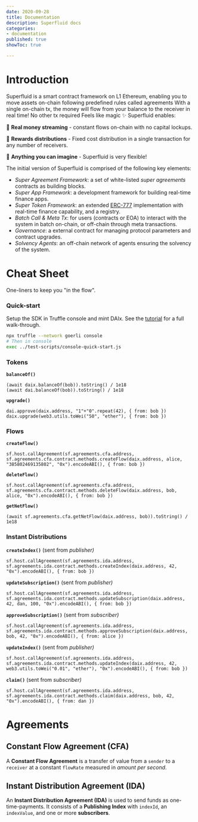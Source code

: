 ```yaml
---
date: 2020-09-28
title: Documentation
description: Superfluid docs
categories:
- documentation
published: true
showToc: true

---
```

# Introduction

Superfluid is a smart contract framework on L1 Ethereum, enabling you to move assets on-chain following predefined rules called agreements With a single on-chain tx, the money will flow from your balance to the receiver in real time! No other tx required Feels like magic ✨ Superfluid enables:

💸 **Real money streaming** - constant flows on-chain with no capital lockups.

🎁 **Rewards distributions** - Fixed cost distribution in a single transaction for any number of receivers.

🔮 **Anything you can imagine** - Superfluid is very flexible!

The initial version of Superfluid is comprised of the following key elements:

* _Super Agreement Framework_: a set of white-listed _super agreements_ contracts as building blocks.
* _Super App Framework_: a development framework for building real-time finance apps.
* _Super Token Framework_: an extended [ERC-777](https://eips.ethereum.org/EIPS/eip-777) implementation with real-time finance capability, and a registry.
* _Batch Call & Meta Tx_: for users (contracts or EOA) to interact with the system in batch on-chain, or off-chain through meta transactions.
* _Governance_: a external contract for managing protocol parameters and contract upgrades.
* _Solvency Agents_: an off-chain network of agents ensuring the solvency of the system.

# Cheat Sheet

One-liners to keep you "in the flow".

### Quick-start

Setup the SDK in Truffle console and mint DAIx. See the [tutorial](/tutorial/create-a-flow) for a full walk-through.

```bash
npx truffle --network goerli console
# Then in console
exec ../test-scripts/console-quick-start.js
```

### Tokens

**`balanceOf()`**

    (await daix.balanceOf(bob)).toString() / 1e18
    (await dai.balanceOf(bob)).toString() / 1e18

**`upgrade()`**

    dai.approve(daix.address, "1"+"0".repeat(42), { from: bob })
    daix.upgrade(web3.utils.toWei("50", "ether"), { from: bob })

### Flows

**`createFlow()`**

    sf.host.callAgreement(sf.agreements.cfa.address, sf.agreements.cfa.contract.methods.createFlow(daix.address, alice, "385802469135802", "0x").encodeABI(), { from: bob })

**`deleteFlow()`**

    sf.host.callAgreement(sf.agreements.cfa.address, sf.agreements.cfa.contract.methods.deleteFlow(daix.address, bob, alice, "0x").encodeABI(), { from: bob })

**`getNetFlow()`**

    (await sf.agreements.cfa.getNetFlow(daix.address, bob)).toString() / 1e18

### Instant Distributions

**`createIndex()`** (sent from _publisher)_

    sf.host.callAgreement(sf.agreements.ida.address, sf.agreements.ida.contract.methods.createIndex(daix.address, 42, "0x").encodeABI(), { from: bob })

**`updateSubscription()`** (sent from _publisher)_

    sf.host.callAgreement(sf.agreements.ida.address, sf.agreements.ida.contract.methods.updateSubscription(daix.address, 42, dan, 100, "0x").encodeABI(), { from: bob })

**`approveSubscription()`** (sent from _subscriber)_

    sf.host.callAgreement(sf.agreements.ida.address, sf.agreements.ida.contract.methods.approveSubscription(daix.address, bob, 42, "0x").encodeABI(), { from: alice })

**`updateIndex()`** (sent from _publisher)_

    sf.host.callAgreement(sf.agreements.ida.address, sf.agreements.ida.contract.methods.updateIndex(daix.address, 42, web3.utils.toWei("0.01", "ether"), "0x").encodeABI(), { from: bob })

**`claim()`** (sent from _subscriber)_

    sf.host.callAgreement(sf.agreements.ida.address, sf.agreements.ida.contract.methods.claim(daix.address, bob, 42, "0x").encodeABI(), { from: dan })

# Agreements

## Constant Flow Agreement (CFA)

A **Constant Flow Agreement** is a transfer of value from a `sender` to a `receiver` at a constant `flowRate` measured in _amount per second_.

## Instant Distribution Agreement (IDA)

An **Instant Distribution Agreement (IDA)** is used to send funds as one-time-payments. It consists of a **Publishing Index** with `indexId`, an `indexValue`, and one or more **subscribers**.
